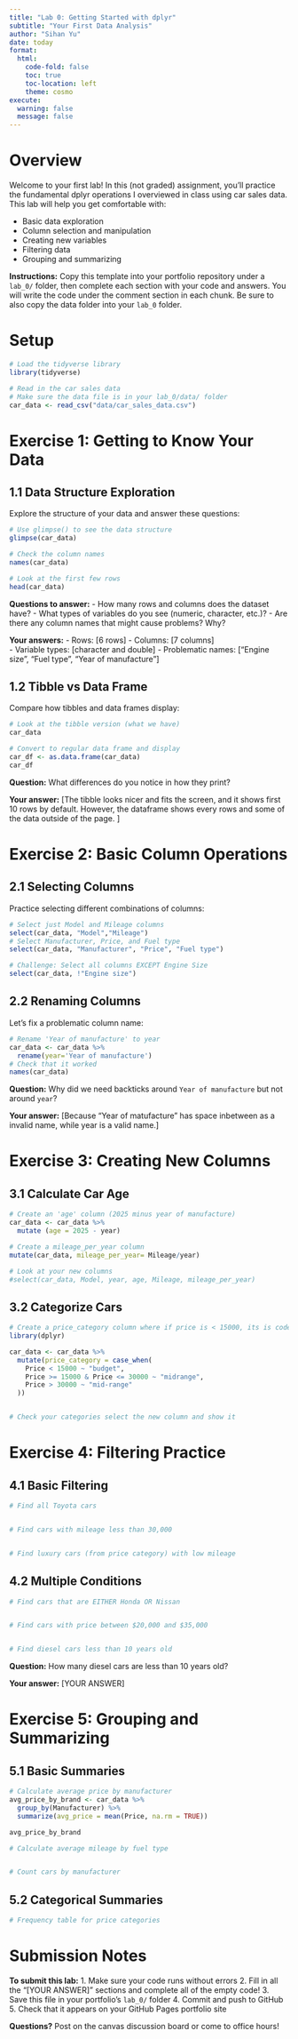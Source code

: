 ```yaml
---
title: "Lab 0: Getting Started with dplyr"
subtitle: "Your First Data Analysis"
author: "Sihan Yu"
date: today
format: 
  html:
    code-fold: false
    toc: true
    toc-location: left
    theme: cosmo
execute:
  warning: false
  message: false
---
```


# Overview

Welcome to your first lab! In this (not graded) assignment, you'll practice the fundamental dplyr operations I overviewed in class using car sales data. This lab will help you get comfortable with:

- Basic data exploration
- Column selection and manipulation  
- Creating new variables
- Filtering data
- Grouping and summarizing

**Instructions:** Copy this template into your portfolio repository under a `lab_0/` folder, then complete each section with your code and answers. You will write the code under the comment section in each chunk.
Be sure to also copy the data folder into your `lab_0` folder.

# Setup

```r
# Load the tidyverse library
library(tidyverse)

# Read in the car sales data
# Make sure the data file is in your lab_0/data/ folder
car_data <- read_csv("data/car_sales_data.csv")
```

# Exercise 1: Getting to Know Your Data

## 1.1 Data Structure Exploration

Explore the structure of your data and answer these questions:

```r
# Use glimpse() to see the data structure
glimpse(car_data)

# Check the column names
names(car_data)

# Look at the first few rows
head(car_data)
```

**Questions to answer:**
- How many rows and columns does the dataset have? 
- What types of variables do you see (numeric, character, etc.)? 
- Are there any column names that might cause problems? Why? 

**Your answers:**
- Rows: [6 rows]
- Columns: [7 columns]  
- Variable types: [character and double]
- Problematic names: ["Engine size", "Fuel type", "Year of manufacture"]

## 1.2 Tibble vs Data Frame

Compare how tibbles and data frames display:

```r
# Look at the tibble version (what we have)
car_data

# Convert to regular data frame and display
car_df <- as.data.frame(car_data)
car_df
```

**Question:** What differences do you notice in how they print?

**Your answer:** [The tibble looks nicer and fits the screen, and it shows first 10 rows by default. However, the dataframe shows every rows and some of the data outside of the page. ]

# Exercise 2: Basic Column Operations

## 2.1 Selecting Columns

Practice selecting different combinations of columns:

```r
# Select just Model and Mileage columns
select(car_data, "Model","Mileage")
# Select Manufacturer, Price, and Fuel type
select(car_data, "Manufacturer", "Price", "Fuel type")

# Challenge: Select all columns EXCEPT Engine Size
select(car_data, !"Engine size")
```

## 2.2 Renaming Columns

Let's fix a problematic column name:

```r
# Rename 'Year of manufacture' to year
car_data <- car_data %>%
  rename(year='Year of manufacture')
# Check that it worked
names(car_data)
```

**Question:** Why did we need backticks around `Year of manufacture` but not around `year`?

**Your answer:** [Because "Year of matufacture" has space inbetween as a invalid name, while year is a valid name.]

# Exercise 3: Creating New Columns

## 3.1 Calculate Car Age

```r
# Create an 'age' column (2025 minus year of manufacture)
car_data <- car_data %>%
  mutate (age = 2025 - year)

# Create a mileage_per_year column  
mutate(car_data, mileage_per_year= Mileage/year)

# Look at your new columns
#select(car_data, Model, year, age, Mileage, mileage_per_year)
```

## 3.2 Categorize Cars

```r
# Create a price_category column where if price is < 15000, its is coded as budget, between 15000 and 30000 is midrange and greater than 30000 is mid-range (use case_when)
library(dplyr)

car_data <- car_data %>%
  mutate(price_category = case_when(
    Price < 15000 ~ "budget",
    Price >= 15000 & Price <= 30000 ~ "midrange",
    Price > 30000 ~ "mid-range"
  ))


# Check your categories select the new column and show it
```

# Exercise 4: Filtering Practice

## 4.1 Basic Filtering

```r
# Find all Toyota cars


# Find cars with mileage less than 30,000


# Find luxury cars (from price category) with low mileage

```

## 4.2 Multiple Conditions

```r
# Find cars that are EITHER Honda OR Nissan


# Find cars with price between $20,000 and $35,000


# Find diesel cars less than 10 years old

```

**Question:** How many diesel cars are less than 10 years old?

**Your answer:** [YOUR ANSWER]

# Exercise 5: Grouping and Summarizing

## 5.1 Basic Summaries

```r
# Calculate average price by manufacturer
avg_price_by_brand <- car_data %>%
  group_by(Manufacturer) %>%
  summarize(avg_price = mean(Price, na.rm = TRUE))

avg_price_by_brand

# Calculate average mileage by fuel type


# Count cars by manufacturer

```

## 5.2 Categorical Summaries

```r
# Frequency table for price categories

```


# Submission Notes

**To submit this lab:**
1. Make sure your code runs without errors
2. Fill in all the "[YOUR ANSWER]" sections and complete all of the empty code! 
3. Save this file in your portfolio's `lab_0/` folder
4. Commit and push to GitHub
5. Check that it appears on your GitHub Pages portfolio site

**Questions?** Post on the canvas discussion board or come to office hours!